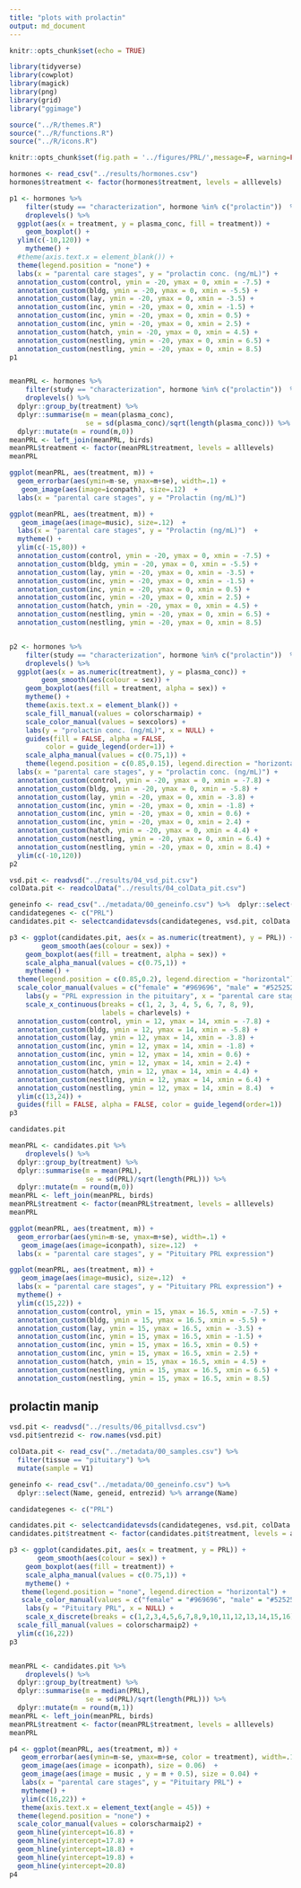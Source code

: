 ```yaml
---
title: "plots with prolactin"
output: md_document
---
```


```r
knitr::opts_chunk$set(echo = TRUE)
```

```r
library(tidyverse)
library(cowplot)
library(magick)
library(png)
library(grid)
library("ggimage")

source("../R/themes.R") 
source("../R/functions.R")
source("../R/icons.R")

knitr::opts_chunk$set(fig.path = '../figures/PRL/',message=F, warning=FALSE)
```


```r
hormones <- read_csv("../results/hormones.csv")
hormones$treatment <- factor(hormones$treatment, levels = alllevels)
```



```r
p1 <- hormones %>% 
    filter(study == "characterization", hormone %in% c("prolactin"))  %>% 
    droplevels() %>% 
  ggplot(aes(x = treatment, y = plasma_conc, fill = treatment)) +
    geom_boxplot() +
  ylim(c(-10,120)) + 
    mytheme() +
  #theme(axis.text.x = element_blank()) + 
  theme(legend.position = "none") + 
  labs(x = "parental care stages", y = "prolactin conc. (ng/mL)") +
  annotation_custom(control, ymin = -20, ymax = 0, xmin = -7.5) +
  annotation_custom(bldg, ymin = -20, ymax = 0, xmin = -5.5) +
  annotation_custom(lay, ymin = -20, ymax = 0, xmin = -3.5) +
  annotation_custom(inc, ymin = -20, ymax = 0, xmin = -1.5) +
  annotation_custom(inc, ymin = -20, ymax = 0, xmin = 0.5) +
  annotation_custom(inc, ymin = -20, ymax = 0, xmin = 2.5) +
  annotation_custom(hatch, ymin = -20, ymax = 0, xmin = 4.5) +
  annotation_custom(nestling, ymin = -20, ymax = 0, xmin = 6.5) +
  annotation_custom(nestling, ymin = -20, ymax = 0, xmin = 8.5) 
p1


meanPRL <- hormones %>% 
    filter(study == "characterization", hormone %in% c("prolactin"))  %>% 
    droplevels() %>% 
  dplyr::group_by(treatment) %>%
  dplyr::summarise(m = mean(plasma_conc), 
                   se = sd(plasma_conc)/sqrt(length(plasma_conc))) %>%
  dplyr::mutate(m = round(m,0)) 
meanPRL <- left_join(meanPRL, birds)
meanPRL$treatment <- factor(meanPRL$treatment, levels = alllevels)
meanPRL

ggplot(meanPRL, aes(treatment, m)) +
  geom_errorbar(aes(ymin=m-se, ymax=m+se), width=.1) +
   geom_image(aes(image=iconpath), size=.12)  +
  labs(x = "parental care stages", y = "Prolactin (ng/mL)")

ggplot(meanPRL, aes(treatment, m)) +
   geom_image(aes(image=music), size=.12)  +
  labs(x = "parental care stages", y = "Prolactin (ng/mL)")  +
  mytheme() +
  ylim(c(-15,80)) +
  annotation_custom(control, ymin = -20, ymax = 0, xmin = -7.5) +
  annotation_custom(bldg, ymin = -20, ymax = 0, xmin = -5.5) +
  annotation_custom(lay, ymin = -20, ymax = 0, xmin = -3.5) +
  annotation_custom(inc, ymin = -20, ymax = 0, xmin = -1.5) +
  annotation_custom(inc, ymin = -20, ymax = 0, xmin = 0.5) +
  annotation_custom(inc, ymin = -20, ymax = 0, xmin = 2.5) +
  annotation_custom(hatch, ymin = -20, ymax = 0, xmin = 4.5) +
  annotation_custom(nestling, ymin = -20, ymax = 0, xmin = 6.5) +
  annotation_custom(nestling, ymin = -20, ymax = 0, xmin = 8.5) 


p2 <- hormones %>% 
    filter(study == "characterization", hormone %in% c("prolactin"))  %>% 
    droplevels() %>% 
  ggplot(aes(x = as.numeric(treatment), y = plasma_conc)) +
        geom_smooth(aes(colour = sex)) +
    geom_boxplot(aes(fill = treatment, alpha = sex)) +
    mytheme() +
    theme(axis.text.x = element_blank()) +
    scale_fill_manual(values = colorscharmaip) +
    scale_color_manual(values = sexcolors) +
    labs(y = "prolactin conc. (ng/mL)", x = NULL) +
    guides(fill = FALSE, alpha = FALSE,
         color = guide_legend(order=1)) +
    scale_alpha_manual(values = c(0.75,1)) +
    theme(legend.position = c(0.85,0.15), legend.direction = "horizontal") + 
  labs(x = "parental care stages", y = "prolactin conc. (ng/mL)") +
  annotation_custom(control, ymin = -20, ymax = 0, xmin = -7.8) +
  annotation_custom(bldg, ymin = -20, ymax = 0, xmin = -5.8) +
  annotation_custom(lay, ymin = -20, ymax = 0, xmin = -3.8) +
  annotation_custom(inc, ymin = -20, ymax = 0, xmin = -1.8) +
  annotation_custom(inc, ymin = -20, ymax = 0, xmin = 0.6) +
  annotation_custom(inc, ymin = -20, ymax = 0, xmin = 2.4) +
  annotation_custom(hatch, ymin = -20, ymax = 0, xmin = 4.4) +
  annotation_custom(nestling, ymin = -20, ymax = 0, xmin = 6.4) +
  annotation_custom(nestling, ymin = -20, ymax = 0, xmin = 8.4) + 
  ylim(c(-10,120)) 
p2
```


```r
vsd.pit <- readvsd("../results/04_vsd_pit.csv")
colData.pit <- readcolData("../results/04_colData_pit.csv")

geneinfo <- read_csv("../metadata/00_geneinfo.csv") %>%  dplyr::select(Name, geneid, entrezid) %>% arrange(Name)
candidategenes <- c("PRL")
candidates.pit <- selectcandidatevsds(candidategenes, vsd.pit, colData.pit)

p3 <- ggplot(candidates.pit, aes(x = as.numeric(treatment), y = PRL)) + 
        geom_smooth(aes(colour = sex)) +
    geom_boxplot(aes(fill = treatment, alpha = sex)) + 
    scale_alpha_manual(values = c(0.75,1)) +
    mytheme() +
  theme(legend.position = c(0.85,0.2), legend.direction = "horizontal") + 
  scale_color_manual(values = c("female" = "#969696", "male" = "#525252")) +
    labs(y = "PRL expression in the pituitary", x = "parental care stage") +
    scale_x_continuous(breaks = c(1, 2, 3, 4, 5, 6, 7, 8, 9),
                       labels = charlevels) +
  annotation_custom(control, ymin = 12, ymax = 14, xmin = -7.8) +
  annotation_custom(bldg, ymin = 12, ymax = 14, xmin = -5.8) +
  annotation_custom(lay, ymin = 12, ymax = 14, xmin = -3.8) +
  annotation_custom(inc, ymin = 12, ymax = 14, xmin = -1.8) +
  annotation_custom(inc, ymin = 12, ymax = 14, xmin = 0.6) +
  annotation_custom(inc, ymin = 12, ymax = 14, xmin = 2.4) +
  annotation_custom(hatch, ymin = 12, ymax = 14, xmin = 4.4) +
  annotation_custom(nestling, ymin = 12, ymax = 14, xmin = 6.4) +
  annotation_custom(nestling, ymin = 12, ymax = 14, xmin = 8.4)  + 
  ylim(c(13,24)) +
  guides(fill = FALSE, alpha = FALSE, color = guide_legend(order=1)) 
p3

candidates.pit

meanPRL <- candidates.pit %>% 
    droplevels() %>% 
  dplyr::group_by(treatment) %>%
  dplyr::summarise(m = mean(PRL), 
                   se = sd(PRL)/sqrt(length(PRL))) %>%
  dplyr::mutate(m = round(m,0)) 
meanPRL <- left_join(meanPRL, birds)
meanPRL$treatment <- factor(meanPRL$treatment, levels = alllevels)
meanPRL

ggplot(meanPRL, aes(treatment, m)) +
  geom_errorbar(aes(ymin=m-se, ymax=m+se), width=.1) +
   geom_image(aes(image=iconpath), size=.12)  +
  labs(x = "parental care stages", y = "Pituitary PRL expression")

ggplot(meanPRL, aes(treatment, m)) +
   geom_image(aes(image=music), size=.12)  +
  labs(x = "parental care stages", y = "Pituitary PRL expression") +
  mytheme() +
  ylim(c(15,22)) +
  annotation_custom(control, ymin = 15, ymax = 16.5, xmin = -7.5) +
  annotation_custom(bldg, ymin = 15, ymax = 16.5, xmin = -5.5) +
  annotation_custom(lay, ymin = 15, ymax = 16.5, xmin = -3.5) +
  annotation_custom(inc, ymin = 15, ymax = 16.5, xmin = -1.5) +
  annotation_custom(inc, ymin = 15, ymax = 16.5, xmin = 0.5) +
  annotation_custom(inc, ymin = 15, ymax = 16.5, xmin = 2.5) +
  annotation_custom(hatch, ymin = 15, ymax = 16.5, xmin = 4.5) +
  annotation_custom(nestling, ymin = 15, ymax = 16.5, xmin = 6.5) +
  annotation_custom(nestling, ymin = 15, ymax = 16.5, xmin = 8.5) 
```

## prolactin manip


```r
vsd.pit <- readvsd("../results/06_pitallvsd.csv")
vsd.pit$entrezid <- row.names(vsd.pit)

colData.pit <- read_csv("../metadata/00_samples.csv") %>% 
  filter(tissue == "pituitary") %>% 
  mutate(sample = V1)

geneinfo <- read_csv("../metadata/00_geneinfo.csv") %>%  
  dplyr::select(Name, geneid, entrezid) %>% arrange(Name)

candidategenes <- c("PRL")

candidates.pit <- selectcandidatevsds(candidategenes, vsd.pit, colData.pit)
candidates.pit$treatment <- factor(candidates.pit$treatment, levels = alllevels)

p3 <- ggplot(candidates.pit, aes(x = treatment, y = PRL)) + 
       geom_smooth(aes(colour = sex)) +
    geom_boxplot(aes(fill = treatment)) +
    scale_alpha_manual(values = c(0.75,1)) +
    mytheme() +
   theme(legend.position = "none", legend.direction = "horizontal") + 
   scale_color_manual(values = c("female" = "#969696", "male" = "#525252")) +
    labs(y = "Pituitary PRL", x = NULL) +
    scale_x_discrete(breaks = c(1,2,3,4,5,6,7,8,9,10,11,12,13,14,15,16)) +
  scale_fill_manual(values = colorscharmaip2) +
  ylim(c(16,22))
p3


meanPRL <- candidates.pit %>% 
    droplevels() %>% 
  dplyr::group_by(treatment) %>%
  dplyr::summarise(m = median(PRL), 
                   se = sd(PRL)/sqrt(length(PRL))) %>%
  dplyr::mutate(m = round(m,1)) 
meanPRL <- left_join(meanPRL, birds)
meanPRL$treatment <- factor(meanPRL$treatment, levels = alllevels)
meanPRL

p4 <- ggplot(meanPRL, aes(treatment, m)) +
   geom_errorbar(aes(ymin=m-se, ymax=m+se, color = treatment), width=.1) +
   geom_image(aes(image = iconpath), size = 0.06)  +
   geom_image(aes(image = music , y = m + 0.5), size = 0.04) +
   labs(x = "parental care stages", y = "Pituitary PRL") +
   mytheme() +
   ylim(c(16,22)) +
   theme(axis.text.x = element_text(angle = 45)) +
  theme(legend.position = "none") +
  scale_color_manual(values = colorscharmaip2) +
  geom_hline(yintercept=16.8) +
  geom_hline(yintercept=17.8) +
  geom_hline(yintercept=18.8) +
  geom_hline(yintercept=19.8) +
  geom_hline(yintercept=20.8) 
p4
 
 
```